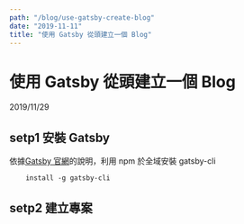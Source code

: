 ```yaml
---
path: "/blog/use-gatsby-create-blog"
date: "2019-11-11"
title: "使用 Gatsby 從頭建立一個 Blog"
---
```


# 使用 Gatsby 從頭建立一個 Blog
2019/11/29

## setp1 安裝 Gatsby

  依據[Gatsby 官網](https://www.gatsbyjs.org/)的說明，利用 npm 於全域安裝 gatsby-cli
```
	install -g gatsby-cli
```

## setp2 建立專案

